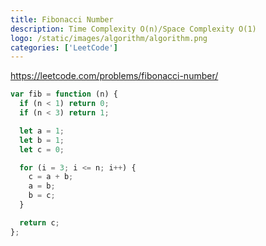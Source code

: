 ```yaml
---
title: Fibonacci Number
description: Time Complexity O(n)/Space Complexity O(1)
logo: /static/images/algorithm/algorithm.png
categories: ['LeetCode']
---
```


https://leetcode.com/problems/fibonacci-number/

```js
var fib = function (n) {
  if (n < 1) return 0;
  if (n < 3) return 1;

  let a = 1;
  let b = 1;
  let c = 0;

  for (i = 3; i <= n; i++) {
    c = a + b;
    a = b;
    b = c;
  }

  return c;
};
```

